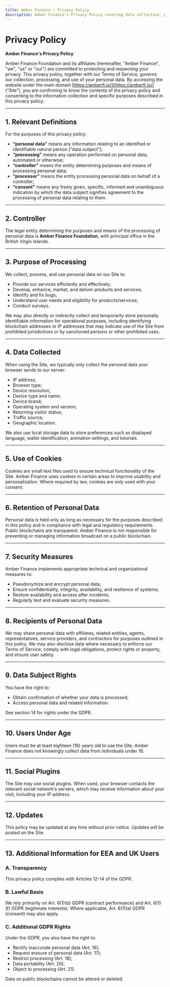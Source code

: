 ```yaml
---
title: Amber Finance | Privacy Policy
description: Amber Finance's Privacy Policy covering data collection, processing, user rights, security measures, and GDPR compliance. Learn how we protect your privacy while using our DeFi platform.
---
```


# Privacy Policy

**Amber Finance's Privacy Policy**

Amber Finance Foundation and its affiliates (hereinafter, "Amber Finance", "we", "us" or "our") are committed to protecting and respecting your privacy. This privacy policy, together with our Terms of Service, governs our collection, processing, and use of your personal data. By accessing the website under the main domain [https://amberfi.io/](https://amberfi.io/) (“Site”), you are confirming to know the contents of the privacy policy and consenting to the information collection and specific purposes described in this privacy policy.

---

## 1. Relevant Definitions

For the purposes of this privacy policy:

- **“personal data”** means any information relating to an identified or identifiable natural person (“data subject”);
- **“processing”** means any operation performed on personal data, automated or otherwise;
- **“controller”** means the entity determining purposes and means of processing personal data;
- **“processor”** means the entity processing personal data on behalf of a controller;
- **“consent”** means any freely given, specific, informed and unambiguous indication by which the data subject signifies agreement to the processing of personal data relating to them.

---

## 2. Controller

The legal entity determining the purposes and means of the processing of personal data is **Amber Finance Foundation**, with principal office in the British Virgin Islands.

---

## 3. Purpose of Processing

We collect, process, and use personal data on our Site to:

- Provide our services efficiently and effectively;
- Develop, enhance, market, and deliver products and services;
- Identify and fix bugs;
- Understand user needs and eligibility for products/services;
- Conduct surveys.

We may also directly or indirectly collect and temporarily store personally identifiable information for operational purposes, including identifying blockchain addresses or IP addresses that may indicate use of the Site from prohibited jurisdictions or by sanctioned persons or other prohibited uses.

---

## 4. Data Collected

When using the Site, we typically only collect the personal data your browser sends to our server:

- IP address;
- Browser type;
- Device resolution;
- Device type and name;
- Device brand;
- Operating system and version;
- Returning visitor status;
- Traffic source;
- Geographic location.

We also use local storage data to store preferences such as displayed language, wallet identification, animation settings, and tutorials.

---

## 5. Use of Cookies

Cookies are small text files used to ensure technical functionality of the Site. Amber Finance uses cookies in certain areas to improve usability and personalization.
Where required by law, cookies are only used with your consent.

---

## 6. Retention of Personal Data

Personal data is held only as long as necessary for the purposes described in this policy and in compliance with legal and regulatory requirements.
Public blockchains are transparent. Amber Finance is not responsible for preventing or managing information broadcast on a public blockchain.

---

## 7. Security Measures

Amber Finance implements appropriate technical and organizational measures to:

- Pseudonymize and encrypt personal data;
- Ensure confidentiality, integrity, availability, and resilience of systems;
- Restore availability and access after incidents;
- Regularly test and evaluate security measures.

---

## 8. Recipients of Personal Data

We may share personal data with affiliates, related entities, agents, representatives, service providers, and contractors for purposes outlined in this policy.
We may also disclose data where necessary to enforce our Terms of Service, comply with legal obligations, protect rights or property, and ensure user safety.

---

## 9. Data Subject Rights

You have the right to:

- Obtain confirmation of whether your data is processed;
- Access personal data and related information.

See section 14 for rights under the GDPR.

---

## 10. Users Under Age

Users must be at least eighteen (18) years old to use the Site. Amber Finance does not knowingly collect data from individuals under 16.

---

## 11. Social Plugins

The Site may use social plugins. When used, your browser contacts the relevant social network’s servers, which may receive information about your visit, including your IP address.

---

## 12. Updates

This policy may be updated at any time without prior notice. Updates will be posted on the Site.

---

## 13. Additional Information for EEA and UK Users

### A. Transparency

This privacy policy complies with Articles 12–14 of the GDPR.

### B. Lawful Basis

We rely primarily on Art. 6(1)(b) GDPR (contract performance) and Art. 6(1)(f) GDPR (legitimate interests). Where applicable, Art. 6(1)(a) GDPR (consent) may also apply.

### C. Additional GDPR Rights

Under the GDPR, you also have the right to:

- Rectify inaccurate personal data (Art. 16);
- Request erasure of personal data (Art. 17);
- Restrict processing (Art. 18);
- Data portability (Art. 20);
- Object to processing (Art. 21).

Data on public blockchains cannot be altered or deleted.
